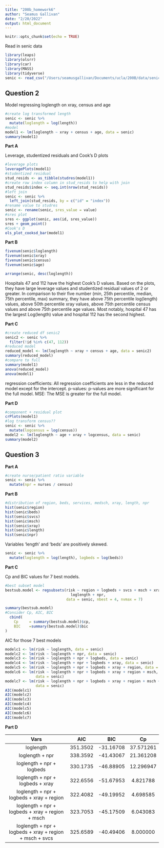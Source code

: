 ```yaml
---
title: "200b_homework6"
author: "Seamus Gallivan"
date: "2/20/2022"
output: html_document
---
```


```r
knitr::opts_chunk$set(echo = TRUE)
```

Read in senic data

```r
library(leaps)
library(olsrr)
library(car)
library(MASS)
library(tidyverse)
senic <- read_csv("/Users/seamusgallivan/Documents/ucla/200B/data/senic.csv")
```

## Question 2 

Model regressing loglength on xray, census and age

```r
#create log transformed length 
senic <- senic %>% 
  mutate(loglength = log(length))
#model 
model1 <- lm(loglength ~ xray + census + age, data = senic)
summary(model1)
```

**Part A**

Leverage, studentized residuals and Cook's D plots

```r
#leverage plots
leveragePlots(model1)
#studentized residual 
stud_resids <- as_tibble(studres(model1))
#create row index column in stud_resids to help with join 
stud_resids$index <- seq.int(nrow(stud_resids))
#left join 
senic <- senic %>% 
  left_join(stud_resids, by = c("id" = "index"))
#rename value to studres 
senic <- rename(senic, sres_value = value)
#sres plot 
sres <- ggplot(senic, aes(id, sres_value))
sres + geom_point()
#Cook's D
ols_plot_cooksd_bar(model1)
```

**Part B**

```r
fivenum(senic$loglength)
fivenum(senic$xray)
fivenum(senic$census)
fivenum(senic$age)

arrange(senic, desc(loglength))
```

Hospitals 47 and 112 have the highest Cook's D values.
Based on the plots, they have large leverage values and studentized residual values of 2 or greater. In comparison to their five number (min, 25th percentile, median, 75th percentile, max) summary, they have above 75th percentile log(length) values, above 50th percentile xray values, above 75th percentile census values and above 75th percentile age values. Most notably, hospital 47 has the largest Log(length) value and hospital 112 has the second highest. 

**Part C**

```r
#create reduced df senic2 
senic2 <- senic %>%  
  filter(!id %in% c(47, 112))
#reduced model 
reduced_model <- lm(loglength ~ xray + census + age, data = senic2)
summary(reduced_model)
#compare to full 
summary(model1)
anova(reduced_model)
anova(model1)
```

regression coefficients: All regression coefficients are less in the reduced model except for the intercept.
p-values: p-values are more significant for the full model. 
MSE: The MSE is greater for the full model.

**Part D**

```r
#component + residual plot 
crPlots(model1)
#log transform census??
senic <- senic %>% 
  mutate(logcensus = log(census))
model2 <- lm(loglength ~ age + xray + logcensus, data = senic)
summary(model2)
```

## Question 3 

**Part A** 
```r
#create nurse/patient ratio variable 
senic <- senic %>% 
  mutate(npr = nurses / census)
```

**Part B**

```r
#distribution of region, beds, services, medsch, xray, length, npr 
hist(senic$region)
hist(senic$beds)
hist(senic$svcs)
hist(senic$msch)
hist(senic$xray)
hist(senic$length)
hist(senic$npr)
```

Variables 'length' and 'beds' are positively skewed.

```r
senic <- senic %>% 
  mutate(loglength = log(length), logbeds = log(beds))
```

**Part C**

Cp and BIC values for 7 best models. 

```r
#best subset model 
bestsub.model <- regsubsets(risk ~ region + logbeds + svcs + msch + xray +
                              loglength + npr, 
                            data = senic, nbest = 4, nvmax = 7)

summary(bestsub.model)
#Consider Cp, AIC, BIC
  cbind( 
    Cp     = summary(bestsub.model)$cp,
    BIC    =summary(bestsub.model)$bic
)
```

AIC for those 7 best models 

```r
modelc1 <- lm(risk ~ loglength, data = senic)
modelc2 <- lm(risk ~ loglength + npr, data = senic)
modelc3 <- lm(risk ~ loglength + npr + logbeds, data = senic)
modelc4 <- lm(risk ~ loglength + npr + logbeds + xray, data = senic)
modelc5 <- lm(risk ~ loglength + npr + logbeds + xray + region, data = senic)
modelc6 <- lm(risk ~ loglength + npr + logbeds + xray + region + msch, 
              data = senic)
modelc7 <- lm(risk ~ loglength + npr + logbeds + xray + region + msch + svcs, 
              data = senic)
AIC(modelc1)
AIC(modelc2)
AIC(modelc3)
AIC(modelc4)
AIC(modelc5)
AIC(modelc6)
AIC(modelc7)
```

**Part D**

| Vars                                                   | AIC     | BIC      | Cp       |
|:------------------------------------------------------:|:-------:|:--------:|:--------:|
|loglength                                               |351.3502 |-31.16708 |37.571261 |
|loglength + npr                                         |338.3592 |-41.43067 |21.361208 |
|loglength + npr + logbeds                               |330.1735 |-46.88905 |12.296947 |
|loglength + npr + logbeds + xray                        |322.6556 |-51.67953 |4.821788  |     
|loglength + npr + logbeds + xray + region               |322.4082 |-49.19952 |4.698585  |
|loglength + npr + logbeds + xray + region + msch        |323.7053 |-45.17509 |6.043083  |
|loglength + npr + logbeds + xray + region + msch + svcs |325.6589 |-40.49406 |8.000000  |
